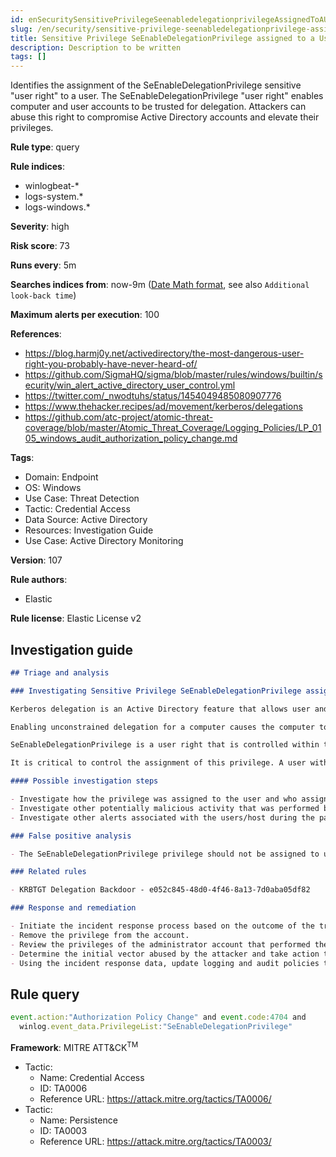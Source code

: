 ```yaml
---
id: enSecuritySensitivePrivilegeSeenabledelegationprivilegeAssignedToAUser
slug: /en/security/sensitive-privilege-seenabledelegationprivilege-assigned-to-a-user
title: Sensitive Privilege SeEnableDelegationPrivilege assigned to a User
description: Description to be written
tags: []
---
```


<div id="sensitive-privilege-seenabledelegationprivilege-assigned-to-a-user"></div>

Identifies the assignment of the SeEnableDelegationPrivilege sensitive "user right" to a user. The SeEnableDelegationPrivilege "user right" enables computer and user accounts to be trusted for delegation. Attackers can abuse this right to compromise Active Directory accounts and elevate their privileges.

**Rule type**: query

**Rule indices**: 

* winlogbeat-*
* logs-system.*
* logs-windows.*

**Severity**: high

**Risk score**: 73

**Runs every**: 5m

**Searches indices from**: now-9m ([Date Math format](((ref))/common-options.html#date-math), see also <DocLink id="enSecurityRulesUiCreate" section="set-the-rules-schedule">`Additional look-back time`</DocLink>)

**Maximum alerts per execution**: 100

**References**: 

* https://blog.harmj0y.net/activedirectory/the-most-dangerous-user-right-you-probably-have-never-heard-of/
* https://github.com/SigmaHQ/sigma/blob/master/rules/windows/builtin/security/win_alert_active_directory_user_control.yml
* https://twitter.com/_nwodtuhs/status/1454049485080907776
* https://www.thehacker.recipes/ad/movement/kerberos/delegations
* https://github.com/atc-project/atomic-threat-coverage/blob/master/Atomic_Threat_Coverage/Logging_Policies/LP_0105_windows_audit_authorization_policy_change.md

**Tags**: 

* Domain: Endpoint
* OS: Windows
* Use Case: Threat Detection
* Tactic: Credential Access
* Data Source: Active Directory
* Resources: Investigation Guide
* Use Case: Active Directory Monitoring

**Version**: 107

**Rule authors**: 

* Elastic

**Rule license**: Elastic License v2

## Investigation guide

```markdown
## Triage and analysis

### Investigating Sensitive Privilege SeEnableDelegationPrivilege assigned to a User

Kerberos delegation is an Active Directory feature that allows user and computer accounts to impersonate other accounts, act on their behalf, and use their privileges. Delegation (constrained and unconstrained) can be configured for user and computer objects.

Enabling unconstrained delegation for a computer causes the computer to store the ticket-granting ticket (TGT) in memory at any time an account connects to the computer, so it can be used by the computer for impersonation when needed. Risk is heightened if an attacker compromises computers with unconstrained delegation enabled, as they could extract TGTs from memory and then replay them to move laterally on the domain. If the attacker coerces a privileged user to connect to the server, or if the user does so routinely, the account will be compromised and the attacker will be able to pass-the-ticket to privileged assets.

SeEnableDelegationPrivilege is a user right that is controlled within the Local Security Policy of a domain controller and is managed through Group Policy. This setting is named **Enable computer and user accounts to be trusted for delegation**.

It is critical to control the assignment of this privilege. A user with this privilege and write access to a computer can control delegation settings, perform the attacks described above, and harvest TGTs from any user that connects to the system.

#### Possible investigation steps

- Investigate how the privilege was assigned to the user and who assigned it.
- Investigate other potentially malicious activity that was performed by the user that assigned the privileges using the `user.id` and `winlog.activity_id` fields as a filter during the past 48 hours.
- Investigate other alerts associated with the users/host during the past 48 hours.

### False positive analysis

- The SeEnableDelegationPrivilege privilege should not be assigned to users. If this rule is triggered in your environment legitimately, the security team should notify the administrators about the risks of using it.

### Related rules

- KRBTGT Delegation Backdoor - e052c845-48d0-4f46-8a13-7d0aba05df82

### Response and remediation

- Initiate the incident response process based on the outcome of the triage.
- Remove the privilege from the account.
- Review the privileges of the administrator account that performed the action.
- Determine the initial vector abused by the attacker and take action to prevent reinfection through the same vector.
- Using the incident response data, update logging and audit policies to improve the mean time to detect (MTTD) and the mean time to respond (MTTR).
```

## Rule query

```js
event.action:"Authorization Policy Change" and event.code:4704 and
  winlog.event_data.PrivilegeList:"SeEnableDelegationPrivilege"

```

**Framework**: MITRE ATT&CK<sup>TM</sup>

* Tactic:
    * Name: Credential Access
    * ID: TA0006
    * Reference URL: https://attack.mitre.org/tactics/TA0006/
* Tactic:
    * Name: Persistence
    * ID: TA0003
    * Reference URL: https://attack.mitre.org/tactics/TA0003/

